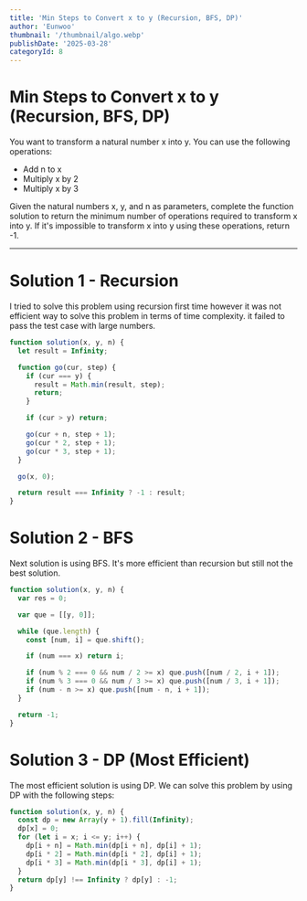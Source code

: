 ```yaml
---
title: 'Min Steps to Convert x to y (Recursion, BFS, DP)'
author: 'Eunwoo'
thumbnail: '/thumbnail/algo.webp'
publishDate: '2025-03-28'
categoryId: 8
---
```


# Min Steps to Convert x to y (Recursion, BFS, DP)

You want to transform a natural number x into y. You can use the following operations:

- Add n to x
- Multiply x by 2
- Multiply x by 3

Given the natural numbers x, y, and n as parameters, complete the function solution to return the minimum number of operations required to transform x into y.
If it's impossible to transform x into y using these operations, return -1.

---

# Solution 1 - Recursion

I tried to solve this problem using recursion first time however it was not efficient way to solve this problem in terms of time complexity.
it failed to pass the test case with large numbers.

```js
function solution(x, y, n) {
  let result = Infinity;

  function go(cur, step) {
    if (cur === y) {
      result = Math.min(result, step);
      return;
    }

    if (cur > y) return;

    go(cur + n, step + 1);
    go(cur * 2, step + 1);
    go(cur * 3, step + 1);
  }

  go(x, 0);

  return result === Infinity ? -1 : result;
}
```

# Solution 2 - BFS

Next solution is using BFS.
It's more efficient than recursion but still not the best solution.

```js
function solution(x, y, n) {
  var res = 0;

  var que = [[y, 0]];

  while (que.length) {
    const [num, i] = que.shift();

    if (num === x) return i;

    if (num % 2 === 0 && num / 2 >= x) que.push([num / 2, i + 1]);
    if (num % 3 === 0 && num / 3 >= x) que.push([num / 3, i + 1]);
    if (num - n >= x) que.push([num - n, i + 1]);
  }

  return -1;
}
```

# Solution 3 - DP (Most Efficient)

The most efficient solution is using DP.
We can solve this problem by using DP with the following steps:

```js
function solution(x, y, n) {
  const dp = new Array(y + 1).fill(Infinity);
  dp[x] = 0;
  for (let i = x; i <= y; i++) {
    dp[i + n] = Math.min(dp[i + n], dp[i] + 1);
    dp[i * 2] = Math.min(dp[i * 2], dp[i] + 1);
    dp[i * 3] = Math.min(dp[i * 3], dp[i] + 1);
  }
  return dp[y] !== Infinity ? dp[y] : -1;
}
```
